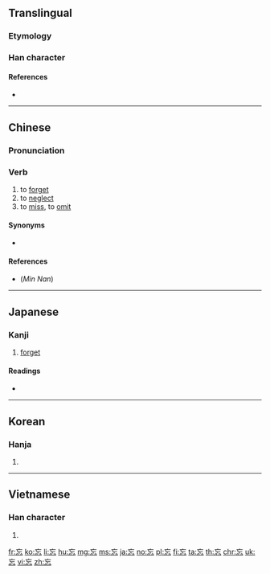 {{also|忙}}
==Translingual==

===Etymology===
{{Han etyl}}

===Han character===
{{Han char|rn=61|rad=心|as=03|sn=7|four=00331|canj=YVP|ids=⿱亡心}}

====References====
* {{Han ref|kx=0376.240|dkj=10333|dj=0703.090|hdz=42270.090|uh=5FD8|ud=24536|bh=A7D1|bd=42961}}

----

==Chinese==
{{zh-forms}}

===Pronunciation===
{{zh-pron
|m=wàng
|c=mong4
|h=pfs=pfs=mong
|mn=bōng/bông
|w=3maan,3vaan
|ma=y
|mc=y
|oc=y
|cat=v
}}

===Verb===
{{zh-verb}}

# to [[forget]]
# to [[neglect]]
# to [[miss]], to [[omit]]

====Synonyms====
* {{zh-l|忘記/忘记}}

====References====
* (''Min Nan'') {{thcwd|3151}}

{{zh-cat|Beginning}}

----

==Japanese==

===Kanji===
{{ja-kanji|grade=6|rs=心03}}

# [[forget]]

====Readings====
* {{ja-readings|goon=[[もう]] (mō)|kanon=[[ぼう]] (bō)|kun=[[わすれる]] (wasureru)}}

----

==Korean==

===Hanja===
{{ko-hanja|hangeul=망|eumhun=|mr=mang|y=mang}}

# {{defn|lang=ko|sort=心03}}

----

==Vietnamese==

===Han character===
{{vi-hantu|[[vong]]|rs=心03}}

# {{defn|lang=vi|sort=心03}}

[[fr:忘]]
[[ko:忘]]
[[li:忘]]
[[hu:忘]]
[[mg:忘]]
[[ms:忘]]
[[ja:忘]]
[[no:忘]]
[[pl:忘]]
[[fi:忘]]
[[ta:忘]]
[[th:忘]]
[[chr:忘]]
[[uk:忘]]
[[vi:忘]]
[[zh:忘]]
